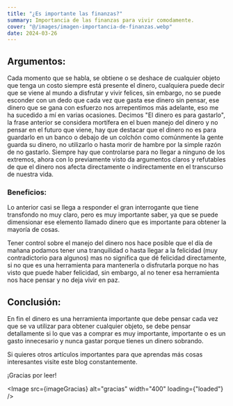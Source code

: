 ```yaml
---
title: "¿Es importante las finanzas?"
summary: Importancia de las finanzas para vivir comodamente.
cover: "@/images/imagen-importancia-de-finanzas.webp"
date: 2024-03-26
---
```



## Argumentos:

Cada momento que se habla, se obtiene o se deshace de cualquier objeto que tenga un costo siempre está presente el
dinero, cualquiera puede decir que se viene al mundo a disfrutar y vivir felices, sin embargo, no se puede esconder
con un dedo que cada vez que gasta ese dinero sin pensar, ese dinero que se gana con esfuerzo nos arrepentimos
más adelante, eso me ha sucedido a mí en varias ocasiones. Decimos "El dinero es para gastarlo", la frase anterior
se considera mortífera en el buen manejo del dinero y no pensar en el futuro que viene, hay que destacar que el
dinero no es para guardarlo en un banco o debajo de un colchón como comúnmente la gente guarda su dinero,
no utilizarlo o hasta morir de hambre por la simple razón de no gastarlo. Siempre hay que controlarse para no
llegar a ninguno de los extremos, ahora con lo previamente visto da argumentos claros y refutables de que el
dinero nos afecta directamente o indirectamente en el transcurso de nuestra vida.

### Beneficios:

Lo anterior casi se llega a responder el gran interrogante que tiene transfondo no muy claro, pero es muy
importante saber, ya que se puede dimensionar ese elemento llamado dinero que es importante para obtener la
mayoría de cosas.

Tener control sobre el manejo del dinero nos hace posible que el día de mañana podamos tener una tranquilidad o
hasta llegar a la felicidad (muy contradictorio para algunos) mas no significa que dé felicidad directamente,
si no que es una herramienta para mantenerla o disfrutarla porque no has visto que puede haber felicidad, sin
embargo, al no tener esa herramienta nos hace pensar y no deja vivir en paz.

## Conclusión:

En fin el dinero es una herramienta importante que debe pensar cada vez que se va utilizar para obtener cualquier
objeto, se debe pensar detallamente si lo que vas a comprar es muy importante, importante o es un gasto
innecesario y nunca gastar porque tienes un dinero sobrando.

Si quieres otros artículos importantes para que aprendas más cosas interesantes visite este blog constantemente.

<span class="font-bold text-black dark:text-blue-500">¡Gracias por leer!</span>

<Image src={imageGracias} alt="gracias" width="400" loading={"loaded"} />
